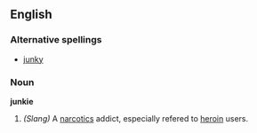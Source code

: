 ==English==

===Alternative spellings===
*[[junky]]

===Noun===
'''junkie'''
# ''(Slang)'' A [[narcotic]]s addict, especially refered to [[heroin]] users.